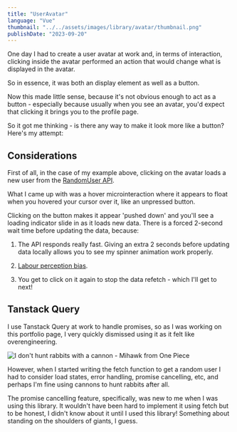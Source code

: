 ```yaml
---
title: "UserAvatar"
language: "Vue"
thumbnail: "../../assets/images/library/avatar/thumbnail.png"
publishDate: "2023-09-20"
---
```



One day I had to create a user avatar at work and, in terms of interaction, clicking inside the avatar performed an action that would change what is displayed in the avatar.

So in essence, it was both an display element as well as a button.

Now this made little sense, because it's not obvious enough to act as a button - especially because usually when you see an avatar, you'd expect that clicking it brings you to the profile page.

So it got me thinking - is there any way to make it look more like a button? Here's my attempt:

<UserAvatar client:visible class="not-prose" />

## Considerations

First of all, in the case of my example above, clicking on the avatar loads a new user from the [RandomUser API](https://randomuser.me/).

What I came up with was a hover microinteraction where it appears to float when you hovered your cursor over it, like an unpressed button.

Clicking on the button makes it appear 'pushed down' and you'll see a loading indicator slide in as it loads new data. There is a forced 2-second wait time before updating the data, because:

1. The API responds really fast. Giving an extra 2 seconds before updating data locally allows you to see my spinner animation work properly.

2. [Labour perception bias](https://growth.design/case-studies/labor-perception-bias).

3. You get to click on it again to stop the data refetch - which I'll get to next!

## Tanstack Query

I use Tanstack Query at work to handle promises, so as I was working on this portfolio page, I very quickly dismissed using it as it felt like overengineering.

<Image
  src={mihawkRabbit}
  alt="I don't hunt rabbits with a cannon - Mihawk from One Piece"
/>

However, when I started writing the fetch function to get a random user I had to consider load states, error handling, promise cancelling, etc, and perhaps I'm fine using cannons to hunt rabbits after all.

The promise cancelling feature, specifically, was new to me when I was using this library. It wouldn't have been hard to implement it using fetch but to be honest, I didn't know about it until I used this library! Something about standing on the shoulders of giants, I guess.
